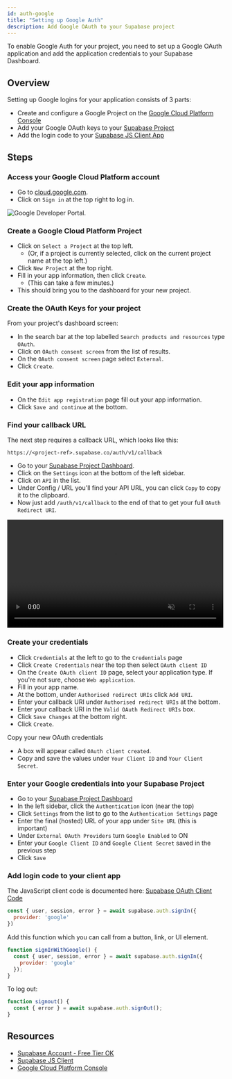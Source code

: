 ```yaml
---
id: auth-google
title: "Setting up Google Auth"
description: Add Google OAuth to your Supabase project
---
```



To enable Google Auth for your project, you need to set up a Google OAuth application and add the application credentials to your Supabase Dashboard.

## Overview

Setting up Google logins for your application consists of 3 parts:

* Create and configure a Google Project on the [Google Cloud Platform Console](https://console.cloud.google.com/home/dashboard)
* Add your Google OAuth keys to your [Supabase Project](https://supabase.io)
* Add the login code to your [Supabase JS Client App](https://github.com/supabase/supabase-js)

## Steps

### Access your Google Cloud Platform account

- Go to [cloud.google.com](https://cloud.google.com).
- Click on `Sign in` at the top right to log in.

![Google Developer Portal.](/img/guides/google-portal.png)

### Create a Google Cloud Platform Project

- Click on `Select a Project` at the top left.
  - (Or, if a project is currently selected, click on the current project name at the top left.)
- Click `New Project` at the top right.
- Fill in your app information, then click `Create`.
  - (This can take a few minutes.)
- This should bring you to the dashboard for your new project.

### Create the OAuth Keys for your project

From your project's dashboard screen:

- In the search bar at the top labelled `Search products and resources` type `OAuth`.
- Click on `OAuth consent screen` from the list of results.
- On the `OAuth consent screen` page select `External`.
- Click `Create`.

### Edit your app information

- On the `Edit app registration` page fill out your app information.
- Click `Save and continue` at the bottom.

### Find your callback URL

The next step requires a callback URL, which looks like this: 

`https://<project-ref>.supabase.co/auth/v1/callback`

- Go to your [Supabase Project Dashboard](https://supabase.io).
- Click on the `Settings` icon at the bottom of the left sidebar.
- Click on `API` in the list.
- Under Config / URL you'll find your API URL, you can click `Copy` to copy it to the clipboard.
- Now just add `/auth/v1/callback` to the end of that to get your full `OAuth Redirect URI`.

<video width="99%" muted playsInline controls="true">
<source src="/videos/api/api-url-and-key.mp4" type="video/mp4" muted playsInline />
</video>

### Create your credentials

- Click `Credentials` at the left to go to the `Credentials` page
- Click `Create Credentials` near the top then select `OAuth client ID`
- On the `Create OAuth client ID` page, select your application type.  If you're not sure, choose `Web application`.
- Fill in your app name.
- At the bottom, under `Authorised redirect URIs` click `Add URI`.
- Enter your callback URI under `Authorised redirect URIs` at the bottom.
- Enter your callback URI in the `Valid OAuth Redirect URIs` box.
- Click `Save Changes` at the bottom right.
- Click `Create`.

Copy your new OAuth credentials

- A box will appear called `OAuth client created`.
- Copy and save the values under `Your Client ID` and `Your Client Secret`.


### Enter your Google credentials into your Supabase Project

- Go to your [Supabase Project Dashboard](https://supabase.io)
- In the left sidebar, click the `Authentication` icon (near the top)
- Click `Settings` from the list to go to the `Authentication Settings` page
- Enter the final (hosted) URL of your app under `Site URL` (this is important)
- Under `External OAuth Providers` turn `Google Enabled` to ON
- Enter your `Google Client ID` and `Google Client Secret` saved in the previous step
- Click `Save`

### Add login code to your client app

The JavaScript client code is documented here: [Supabase OAuth Client Code](https://supabase.io/docs/reference/javascript/auth-signin#sign-in-using-third-party-providers)

```js
const { user, session, error } = await supabase.auth.signIn({
  provider: 'google'
})
```

Add this function which you can call from a button, link, or UI element.

```js
function signInWithGoogle() {
  const { user, session, error } = await supabase.auth.signIn({
    provider: 'google'
  });
}
```

To log out:

```js
function signout() {
  const { error } = await supabase.auth.signOut();
}
```

## Resources

* [Supabase Account - Free Tier OK](https://supabase.io)
* [Supabase JS Client](https://github.com/supabase/supabase-js)
* [Google Cloud Platform Console](https://console.cloud.google.com/home/dashboard)
